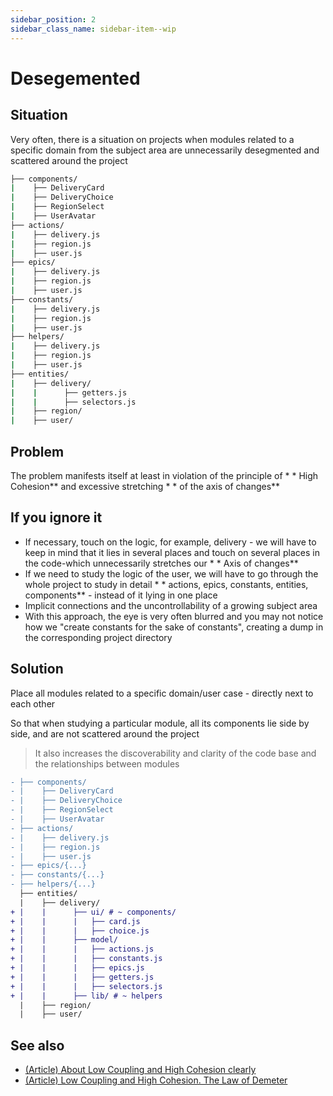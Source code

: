 ```yaml
---
sidebar_position: 2
sidebar_class_name: sidebar-item--wip
---
```



# Desegemented

<WIP ticket="148" />

## Situation

Very often, there is a situation on projects when modules related to a specific domain from the subject area are unnecessarily desegmented and scattered around the project

```sh
├── components/
|    ├── DeliveryCard
|    ├── DeliveryChoice
|    ├── RegionSelect
|    ├── UserAvatar
├── actions/
|    ├── delivery.js
|    ├── region.js
|    ├── user.js
├── epics/
|    ├── delivery.js
|    ├── region.js
|    ├── user.js
├── constants/
|    ├── delivery.js
|    ├── region.js
|    ├── user.js
├── helpers/
|    ├── delivery.js
|    ├── region.js
|    ├── user.js
├── entities/
|    ├── delivery/
|    |      ├── getters.js
|    |      ├── selectors.js
|    ├── region/
|    ├── user/
```

## Problem

The problem manifests itself at least in violation of the principle of * * High Cohesion** and excessive stretching * * of the axis of changes**

## If you ignore it

- If necessary, touch on the logic, for example, delivery - we will have to keep in mind that it lies in several places and touch on several places in the code-which unnecessarily stretches our * * Axis of changes**
- If we need to study the logic of the user, we will have to go through the whole project to study in detail * * actions, epics, constants, entities, components** - instead of it lying in one place
- Implicit connections and the uncontrollability of a growing subject area
- With this approach, the eye is very often blurred and you may not notice how we "create constants for the sake of constants", creating a dump in the corresponding project directory

## Solution

Place all modules related to a specific domain/user case - directly next to each other

So that when studying a particular module, all its components lie side by side, and are not scattered around the project

> It also increases the discoverability and clarity of the code base and the relationships between modules

```diff
- ├── components/
- |    ├── DeliveryCard
- |    ├── DeliveryChoice
- |    ├── RegionSelect
- |    ├── UserAvatar
- ├── actions/
- |    ├── delivery.js
- |    ├── region.js
- |    ├── user.js
- ├── epics/{...}
- ├── constants/{...}
- ├── helpers/{...}
  ├── entities/
  |    ├── delivery/
+ |    |      ├── ui/ # ~ components/
+ |    |      |   ├── card.js
+ |    |      |   ├── choice.js
+ |    |      ├── model/
+ |    |      |   ├── actions.js
+ |    |      |   ├── constants.js
+ |    |      |   ├── epics.js
+ |    |      |   ├── getters.js
+ |    |      |   ├── selectors.js
+ |    |      ├── lib/ # ~ helpers
  |    ├── region/
  |    ├── user/
```

## See also

* [(Article) About Low Coupling and High Cohesion clearly](https://enterprisecraftsmanship.com/posts/cohesion-coupling-difference/)
* [(Article) Low Coupling and High Cohesion. The Law of Demeter](https://medium.com/german-gorelkin/low-coupling-high-cohesion-d36369fb1be9)
